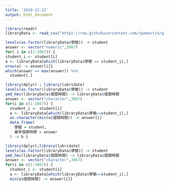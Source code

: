 ```yaml
---
title: '2018-12-12'
output: html_document
---
```


```r
library(readr)
libraryData <- read_csv("https://raw.githubusercontent.com/tpemartin/github-data/master/library100_102.csv")
```

```r
levels(as.factor(libraryData$學號)) -> student
answer <- vector("numeric",3867)
for( i in c(1:3867)) {
student_i <- student[i]
a <- libraryData[which(libraryData$學號 == student_i),]
nrow(a) -> answer[i]}
which(answer == max(answer)) %>%
  student[.]
```

```r
library(dplyr) ; library(lubridate)
levels(as.factor(libraryData$學號)) -> student
ymd_hms(libraryData$借閱時間) -> libraryData$借閱時間
answer <- vector("character",3867)
for(i in c(1:3867)) {
  student_i <- student[i]
  a <- libraryData[which(libraryData$學號==student_i),]
  as.character(min(a$借閱時間)) -> answer[i]
  data.frame(
    學號 = student, 
    最早借閱時間 = answer
  ) -> b }
```

```r
library(dplyr);library(lubridate)
levels(as.factor(libraryData$學號)) -> student
ymd_hms(libraryData$借閱時間) -> libraryData$借閱時間
answer <- vector("character",3867)
for(i in c(1:3867)) {
  student_i <- student[i]
  a <- libraryData[which(libraryData$學號==student_i),]
  min(a$借閱時間) -> answer[i]}
```
